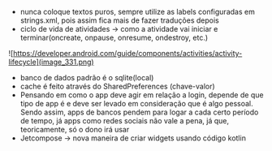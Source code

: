 






-   nunca coloque textos puros, sempre utilize as labels configuradas em
    strings.xml, pois assim fica mais de fazer traduções depois
-   ciclo de vida de atividades → como a atividade vai iniciar e
    terminar(oncreate, onpause, onresume, ondestroy, etc.)

![https://developer.android.com/guide/components/activities/activity-lifecycle](image_331.png)

-   banco de dados padrão é o sqlite(local)
-   cache é feito através do SharedPreferences (chave-valor)
-   Pensando em como o app deve agir em relação a login, depende de que
    tipo de app é e deve ser levado em consideração que é algo pessoal.
    Sendo assim, apps de bancos pendem para logar a cada certo período
    de tempo, já apps como redes sociais não vale a pena, já que,
    teoricamente, só o dono irá usar
-   Jetcompose → nova maneira de criar widgets usando código kotlin


